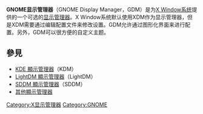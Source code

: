 {{Unreferenced|time=2017-05-11T08:18:51+00:00}}
{{Expand language|en|time=2018-03-16T03:04:27+00:00}}
{{NoteTA|G1=IT|G2=FL}}
{{Infobox software
| name                   = GNOME
| title                  = GNOME显示管理器
| logo                   = Gdm logo.png
| screenshot             = GDM Fedora 20.png
| caption                = [[Fedora|Fedora]] 20上的GDM
| developer              = [[GNOME|GNOME]]开发组
| frequently_updated     = Don't edit; dates are taken from GNOME release info
| operating_system       = [[类Unix|类Unix]] (包括[[BSD|BSD]], [[Linux|Linux]], [[Solaris|Solaris]]等)
| genre                  = [[X显示管理器|X显示管理器]]
| license                = [[GNU通用公共许可证|GNU通用公共许可证]]
| website                = https://wiki.gnome.org/Projects/GDM
}}
'''GNOME显示管理器'''（GNOME Display Manager，GDM）是为[[X_Window系统|X Window系统]]提供的一个可选的[[X显示管理器|显示管理器]]。X Window系统默认使用XDM作为显示管理器，但是XDM需要通过编辑配置文件来修改设置。GDM允许通过图形化界面来进行配置。另外，GDM可以很方便的自定义主题。

== 參見 ==
* [[KDE_顯示管理器|KDE 顯示管理器]]（KDM）
* [[LightDM|LightDM 顯示管理器]]（LightDM）
* [[SDDM|SDDM 顯示管理器]]（SDDM）
* [[X顯示管理器#一些實例|其他顯示管理器]]

{{GNOME}}
{{Display Managers}}

[[Category:X显示管理器|Category:X显示管理器]]
[[Category:GNOME|Category:GNOME]]